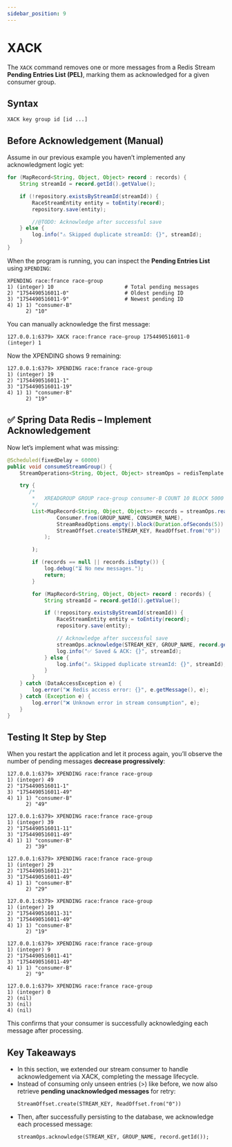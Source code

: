 ```yaml
---
sidebar_position: 9
---
```


# XACK

The `XACK` command removes one or more messages from a Redis Stream **Pending Entries List (PEL)**, marking them as acknowledged for a given consumer group.


## Syntax
```
XACK key group id [id ...]
```


## Before Acknowledgement (Manual)
Assume in our previous example you haven’t implemented any acknowledgment logic yet:

```java
for (MapRecord<String, Object, Object> record : records) {
    String streamId = record.getId().getValue();

    if (!repository.existsByStreamId(streamId)) {
        RaceStreamEntity entity = toEntity(record);
        repository.save(entity);

        //@TODO: Acknowledge after successful save
    } else {
        log.info("⚠️ Skipped duplicate streamId: {}", streamId);
    }
}
```

When the program is running, you can inspect the __Pending Entries List__ using `XPENDING`:
```
XPENDING race:france race-group
1) (integer) 10                       # Total pending messages
2) "1754490516011-0"                  # Oldest pending ID
3) "1754490516011-9"                  # Newest pending ID
4) 1) 1) "consumer-B"
      2) "10"
```

You can manually acknowledge the first message:
```
127.0.0.1:6379> XACK race:france race-group 1754490516011-0
(integer) 1
```

Now the XPENDING shows 9 remaining:
```
127.0.0.1:6379> XPENDING race:france race-group
1) (integer) 19
2) "1754490516011-1"
3) "1754490516011-19"
4) 1) 1) "consumer-B"
      2) "19"
```

## ✅ Spring Data Redis – Implement Acknowledgement
Now let’s implement what was missing:
```java
@Scheduled(fixedDelay = 60000)
public void consumeStreamGroup() {
    StreamOperations<String, Object, Object> streamOps = redisTemplate.opsForStream();

    try {
       /*
        *   XREADGROUP GROUP race-group consumer-B COUNT 10 BLOCK 5000 STREAMS race:france >
        */
        List<MapRecord<String, Object, Object>> records = streamOps.read(
                Consumer.from(GROUP_NAME, CONSUMER_NAME),
                StreamReadOptions.empty().block(Duration.ofSeconds(5)).count(10),
                StreamOffset.create(STREAM_KEY, ReadOffset.from("0"))
            );

        );

        if (records == null || records.isEmpty()) {
            log.debug("⏳ No new messages.");
            return;
        }

        for (MapRecord<String, Object, Object> record : records) {
            String streamId = record.getId().getValue();

            if (!repository.existsByStreamId(streamId)) {
                RaceStreamEntity entity = toEntity(record);
                repository.save(entity);

                // Acknowledge after successful save
                streamOps.acknowledge(STREAM_KEY, GROUP_NAME, record.getId());
                log.info("✅ Saved & ACK: {}", streamId);
            } else {
                log.info("⚠️ Skipped duplicate streamId: {}", streamId);
            }
        }
    } catch (DataAccessException e) {
        log.error("❌ Redis access error: {}", e.getMessage(), e);
    } catch (Exception e) {
        log.error("❌ Unknown error in stream consumption", e);
    }
}
```

## Testing It Step by Step
When you restart the application and let it process again, you’ll observe the number of pending messages __decrease progressively__:

```
127.0.0.1:6379> XPENDING race:france race-group
1) (integer) 49
2) "1754490516011-1"
3) "1754490516011-49"
4) 1) 1) "consumer-B"
      2) "49"

127.0.0.1:6379> XPENDING race:france race-group
1) (integer) 39
2) "1754490516011-11"
3) "1754490516011-49"
4) 1) 1) "consumer-B"
      2) "39"

127.0.0.1:6379> XPENDING race:france race-group
1) (integer) 29
2) "1754490516011-21"
3) "1754490516011-49"
4) 1) 1) "consumer-B"
      2) "29"

127.0.0.1:6379> XPENDING race:france race-group
1) (integer) 19
2) "1754490516011-31"
3) "1754490516011-49"
4) 1) 1) "consumer-B"
      2) "19"    

127.0.0.1:6379> XPENDING race:france race-group
1) (integer) 9
2) "1754490516011-41"
3) "1754490516011-49"
4) 1) 1) "consumer-B"
      2) "9"      

127.0.0.1:6379> XPENDING race:france race-group
1) (integer) 0
2) (nil)
3) (nil)
4) (nil)              
```
This confirms that your consumer is successfully acknowledging each message after processing.


## Key Takeaways
* In this section, we extended our stream consumer to handle acknowledgement via XACK, completing the message lifecycle.
* Instead of consuming only unseen entries (>) like before, we now also retrieve __pending unacknowledged messages__ for retry:
    ```
    StreamOffset.create(STREAM_KEY, ReadOffset.from("0"))
    ```
* Then, after successfully persisting to the database, we acknowledge each processed message:
    ```
    streamOps.acknowledge(STREAM_KEY, GROUP_NAME, record.getId());
    ```